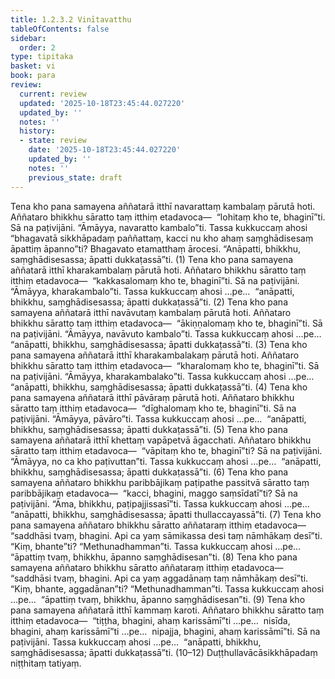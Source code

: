 ```yaml
---
title: 1.2.3.2 Vinītavatthu
tableOfContents: false
sidebar:
  order: 2
type: tipitaka
basket: vi
book: para
review:
  current: review
  updated: '2025-10-18T23:45:44.027220'
  updated_by: ''
  notes: ''
  history:
  - state: review
    date: '2025-10-18T23:45:44.027220'
    updated_by: ''
    notes: ''
    previous_state: draft
---
```



<DynamicBreadcrumb />


<ReviewStatus review={frontmatter.review} showDetails={true} />

<HypothesisAnnotation frontmatter={frontmatter} />

<Division number="288" book="para" e="ch" v="1" p="190">

<Paragraph number="1169" book="para">
Tena kho pana samayena aññatarā itthī navarattaṃ kambalaṃ pārutā hoti. Aññataro bhikkhu sāratto taṃ itthiṃ etadavoca—  “lohitaṃ kho te, bhaginī”ti. Sā na paṭivijāni. “Āmāyya, navaratto kambalo”ti. Tassa kukkuccaṃ ahosi “bhagavatā sikkhāpadaṃ paññattaṃ, kacci nu kho ahaṃ saṃghādisesaṃ āpattiṃ āpanno”ti? Bhagavato etamatthaṃ ārocesi. “Anāpatti, bhikkhu, saṃghādisesassa; āpatti dukkaṭassā”ti. (1)
</Paragraph>

<Paragraph number="1170" book="para">
Tena kho pana samayena aññatarā itthī kharakambalaṃ pārutā hoti. Aññataro bhikkhu sāratto taṃ itthiṃ etadavoca—  “kakkasalomaṃ kho te, bhaginī”ti. Sā na paṭivijāni. “Āmāyya, kharakambalo”ti. Tassa kukkuccaṃ ahosi …pe…  “anāpatti, bhikkhu, saṃghādisesassa; āpatti dukkaṭassā”ti. (2)
</Paragraph>

<Paragraph number="1171" book="para">
Tena kho pana samayena aññatarā itthī navāvutaṃ kambalaṃ pārutā hoti. Aññataro bhikkhu sāratto taṃ itthiṃ etadavoca—  “ākiṇṇalomaṃ kho te, bhaginī”ti. Sā na paṭivijāni. “Āmāyya, navāvuto kambalo”ti. Tassa kukkuccaṃ ahosi …pe…  “anāpatti, bhikkhu, saṃghādisesassa; āpatti dukkaṭassā”ti. (3)
</Paragraph>

<Paragraph number="1172" book="para">
Tena kho pana samayena aññatarā itthī kharakambalakaṃ pārutā hoti. Aññataro bhikkhu sāratto taṃ itthiṃ etadavoca—  “kharalomaṃ kho te, bhaginī”ti. Sā na paṭivijāni. “Āmāyya, kharakambalako”ti. Tassa kukkuccaṃ ahosi …pe…  “anāpatti, bhikkhu, saṃghādisesassa; āpatti dukkaṭassā”ti. (4)
</Paragraph>

<Paragraph number="1173" book="para">
Tena kho pana samayena aññatarā itthī pāvāraṃ pārutā hoti. Aññataro bhikkhu sāratto taṃ itthiṃ etadavoca—  “dīghalomaṃ kho te, bhaginī”ti. Sā na paṭivijāni. “Āmāyya, pāvāro”ti. Tassa kukkuccaṃ ahosi …pe…  “anāpatti, bhikkhu, saṃghādisesassa; āpatti dukkaṭassā”ti. (5)
</Paragraph>

</Division>
<Division number="289" book="para" e="ch" v="1" p="191">

<Paragraph number="1174" book="para">
Tena kho pana samayena aññatarā itthī khettaṃ vapāpetvā āgacchati. Aññataro bhikkhu sāratto taṃ itthiṃ etadavoca—  “vāpitaṃ kho te, bhaginī”ti? Sā na paṭivijāni. “Āmāyya, no ca kho paṭivuttan”ti. Tassa kukkuccaṃ ahosi …pe…  “anāpatti, bhikkhu, saṃghādisesassa; āpatti dukkaṭassā”ti. (6)
</Paragraph>

<Paragraph number="1175" book="para">
Tena kho pana samayena aññataro bhikkhu paribbājikaṃ paṭipathe passitvā sāratto taṃ paribbājikaṃ etadavoca—  “kacci, bhagini, maggo saṃsīdatī”ti? Sā na paṭivijāni. “Āma, bhikkhu, paṭipajjissasī”ti. Tassa kukkuccaṃ ahosi …pe…  “anāpatti, bhikkhu, saṃghādisesassa; āpatti thullaccayassā”ti. (7)
</Paragraph>

<Paragraph number="1176" book="para">
Tena kho pana samayena aññataro bhikkhu sāratto aññataraṃ itthiṃ etadavoca—  “saddhāsi tvaṃ, bhagini. Api ca yaṃ sāmikassa desi taṃ nāmhākaṃ desī”ti. “Kiṃ, bhante”ti? “Methunadhamman”ti. Tassa kukkuccaṃ ahosi …pe…  “āpattiṃ tvaṃ, bhikkhu, āpanno saṃghādisesan”ti. (8)
</Paragraph>

<Paragraph number="1177" book="para">
Tena kho pana samayena aññataro bhikkhu sāratto aññataraṃ itthiṃ etadavoca—  “saddhāsi tvaṃ, bhagini. Api ca yaṃ aggadānaṃ taṃ nāmhākaṃ desī”ti. “Kiṃ, bhante, aggadānan”ti? “Methunadhamman”ti. Tassa kukkuccaṃ ahosi …pe…  “āpattiṃ tvaṃ, bhikkhu, āpanno saṃghādisesan”ti. (9)
</Paragraph>

<Paragraph number="1178" book="para">
Tena kho pana samayena aññatarā itthī kammaṃ karoti. Aññataro bhikkhu sāratto taṃ itthiṃ etadavoca—  “tiṭṭha, bhagini, ahaṃ karissāmī”ti …pe…  nisīda, bhagini, ahaṃ karissāmī”ti …pe…  nipajja, bhagini, ahaṃ karissāmī”ti. Sā na paṭivijāni. Tassa kukkuccaṃ ahosi …pe…  “anāpatti, bhikkhu, saṃghādisesassa; āpatti dukkaṭassā”ti. (10–12)

</Paragraph>
</Division>

<Paragraph number="1179" type="center" book="para">
Duṭṭhullavācāsikkhāpadaṃ niṭṭhitaṃ tatiyaṃ.
</Paragraph>